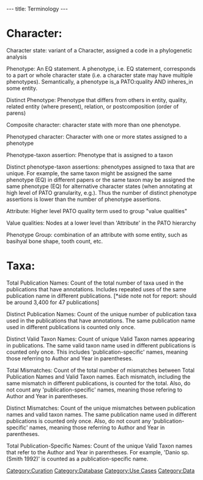 ---
title: Terminology
---

= Character: =

Character state: variant of a Character, assigned a code in a phylogenetic analysis

Phenotype: An EQ statement. A phenotype, i.e. EQ statement, corresponds to a part or whole character state (i.e. a character state may have multiple phenotypes).  Semantically, a phenotype is_a PATO:quality AND inheres_in some entity.

Distinct Phenotype: Phenotype that differs from others in entity, quality, related entity (where present), relation, or postcomposition (order of parens)

Composite character: character state with more than one phenotype.

Phenotyped character: Character with one or more states assigned to a phenotype

Phenotype-taxon assertion: Phenotype that is assigned to a taxon

Distinct phenotype-taxon assertions: phenotypes assigned to taxa that are unique.  For example, the same taxon might be assigned the same phenotype (EQ) in different papers or the same taxon may be assigned the same phenotype (EQ) for alternative character states (when annotating at high level of PATO granularity, e.g.).  Thus the number of distinct phenotype assertions is lower than the number of phenotype assertions.

Attribute: Higher level PATO quality term used to group "value qualities"

Value qualities: Nodes at a lower level than 'Attribute' in the PATO hierarchy

Phenotype Group: combination of an attribute with some entity, such as basihyal bone shape, tooth count, etc.

= Taxa: =

Total Publication Names:  Count of the total number of taxa used in the publications that have annotations.  Includes repeated uses of the same publication name in different publications.
[*side note not for report: should be around 3,400 for 47 publications]

Distinct Publication Names: Count of the unique number of publication taxa used in the publications that have annotations.  The same publication name used in different publications is counted only once.

Distinct Valid Taxon Names: Count of unique Valid Taxon names appearing in publications. The same valid taxon name used in different publications is counted only once.  This includes 'publication-specific' names, meaning those referring to Author and Year in parentheses.

Total Mismatches: Count of the total number of mismatches between Total Publication Names and Valid Taxon names.  Each mismatch, including the same mismatch in different publications, is counted for the total. Also, do not count any 'publication-specific' names, meaning those refering to Author and Year in parentheses.

Distinct Mismatches: Count of the unique mismatches between publication names and valid taxon names.  The same publication name used in different publications is counted only once.  Also, do not count any 'publication-specific' names, meaning those referring to Author and Year in parentheses.

Total Publication-Specific Names: Count of the unique Valid Taxon names that refer to the Author and Year in parentheses.  For example, 'Danio sp. (Smith 1992)' is counted as a publication-specific name.

[[Category:Curation]]
[[Category:Database]]
[[Category:Use Cases]]
[[Category:Data]]